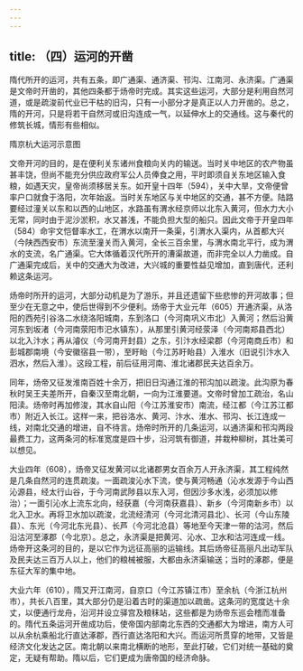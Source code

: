 ```yaml
---
---
---
```

title: （四）运河的开凿
---



隋代所开的运河，共有五条，即广通渠、通济渠、邗沟、江南河、永济渠。广通渠是文帝时开凿的，其他四条都于炀帝时完成。其实这些运河，大部分是利用自然河道，或是疏浚前代业已干枯的旧沟，只有一小部分才是真正以人力开凿的。总之，隋的开河，只是将若干自然河或旧沟连成一气，以延伸水上的交通线。这与秦代的修筑长城，情形有些相似。

隋京杭大运河示意图

文帝开河的目的，是在便利关东诸州食粮向关内的输送。当时关中地区的农产物虽甚丰饶，但尚不能充分供应政府军公人员俸食之用，平时即须自关东地区输入食粮，如遇天灾，皇帝尚须移居关东。如开皇十四年（594），关中大旱，文帝便曾率户口就食于洛阳，次年始返。当时关东地区与关中地区的交通，甚不方便。陆路要经过潼关以东和以西的山地区，水路虽有渭水经京师以北东入黄河，但水力大小无常，同时由于泥沙淤积，水又甚浅，不能负担大型的船只。因此文帝于开皇四年（584）命宇文恺督率水工，在渭水以南开一条渠，引渭水入渠内，从首都大兴（今陕西西安市）东流至潼关而入黄河，全长三百余里，与渭水南北平行，成为渭水的支流，名广通渠。它大体循着汉代所开的漕渠故道，而非完全以人力凿成。自广通渠完成后，关中的交通大为改进，大兴城的重要性益见增加，直到唐代，还利赖这条运河。

炀帝时所开的运河，大部分动机是为了游乐，并且还遗留下些悲惨的开河故事；但至少在无意之中，使后世得到不少便利。炀帝于大业元年（605）开通济渠，从洛阳的西苑引谷洛二水绕洛阳城南，东到洛口（今河南巩义市北）入黄河；然后沿黄河东到坂渚（今河南荥阳市汜水镇东），从那里引黄河经荥泽（今河南郑县西北）以北入汴水；再从濬仪（今河南开封县）之东，引汴水经梁郡（今河南商丘市）和彭城郡南境（今安徽宿县一带），至盱眙（今江苏盱眙县）入淮水（旧说引汴水入泗水，然后入淮）。这段工程，前后征用河南、淮北诸郡民夫达百余万。

同年，炀帝又征发淮南百姓十余万，把旧日沟通江淮的邗沟加以疏浚。此沟原为春秋时吴王夫差所开，自秦汉至南北朝，一向为江淮要道。文帝时曾加工疏治，名山阳渎。炀帝时再加修浚，其水自山阳（今江苏淮安市）南流，经江都（今江苏江都市）附近入长江。这样一来，把谷洛水、黄河、汴水、淮水、邗沟、长江连成一线，对南北交通的增进，自不待言。炀帝时所开的几条运河，以通济渠和邗沟两段最费工力，这两条河的标准宽度是四十步，沿河筑有御道，并栽种柳树，其壮美可以想见。

大业四年（608），炀帝又征发黄河以北诸郡男女百余万人开永济渠，其工程纯然是几条自然河的连贯疏浚。一面疏浚沁水下流，使与黄河畅通（沁水发源于今山西沁源县，经太行山谷，于今河南武陟县以东入河，但因沙多水浅，必须加以修治）；一面引沁水上流东北向，经获嘉（今河南获嘉县）、新乡（今河南新乡市）以北入卫水。再将卫水加以疏浚，北流经清河（今河北清河县北）、长河（今山东陵县）、东光（今河北东光县）、长芦（今河北沧县）等地至今天津一带的沽河，然后沿沽河至涿郡（今北京）。总之，永济渠是把黄河、沁水、卫水和沽河连成一线。炀帝开这条河的目的，是以它作为远征高丽的运输线。其后炀帝征高丽凡出动军队及民夫达三百万人以上，他们的粮械被服，大都由永济渠输送；当时的涿郡，便是东征大军的集中地。

大业六年（610），隋又开江南河，自京口（今江苏镇江市）至余杭（今浙江杭州市），共长八百里，其大部分仍是沿着古时的渠道加以疏凿。这条河的宽度达十余丈，以便通行龙舟，沿河并设立驿宫及粮秣站，这些都是为炀帝东巡会稽而准备的。隋代五条运河开凿成功后，使帝国内部南北东西的交通都大为增进，南方人可以从余杭乘船北行直达涿郡，西行直达洛阳和大兴。而运河所贯穿的地带，又皆是经济文化发达之区。南北朝以来南北横断的地形，至此打破，它们对统一基础的奠定，无疑有帮助。隋以后，它们更成为唐帝国的经济命脉。